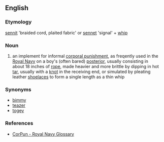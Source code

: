 ==English==
===Etymology===
[[sennit]] 'braided cord, plaited fabric' or [[sennet]] 'signal' + [[whip]]

===Noun===
{{en-noun|s}} 
# an implement for informal [[corporal punishment]], as freqently used in the [[Royal Navy]] on a boy's (often bared) [[posterior]], usually consisting in about 18 inches of [[rope]], made heavier and more brittle by dipping in hot [[tar]], usually with a [[knot]] in the receiving end, or simulated by pleating leather [[shoelace]]s to form a single length as a thin whip

===Synonyms===
* [[bimmy]]
* [[teazer]]
* [[togey]]

===References===
* [http://www.corpun.com/ukrnr7.htm CorPun - Royal Navy Glossary]